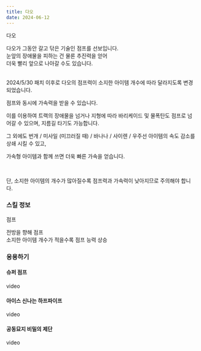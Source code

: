 ```yaml
---
title: 다오
date: 2024-06-12
---
```


<Sprite className="character" backgroundPosition="-1922px -374px">다오</Sprite>

<Bq>다오가 그동안 갈고 닦은 기술인 점프를 선보입니다.<br/>
눈앞의 장애물을 피하는 건 물론 추진력을 얻어<br/>
더욱 빨리 앞으로 나아갈 수도 있습니다.<br/><br/>
<Link target="_blank" href="https://kartdrift.nexon.com/kartdrift/ko/news/update/view?threadId=2574039">2024/5/30 패치</Link> 이후로 다오의 점프력이 소지한 아이템 개수에 따라 달라지도록 변경되었습니다.</Bq>

점프와 동시에 가속력을 받을 수 있습니다. 

이를 이용하여 트랙의 장애물을 넘거나 지형에 따라 바리케이드 및 물폭탄도 점프로 넘어갈 수 있으며, 지름길 타기도 가능합니다. 

그 외에도 번개 / 미사일 (미끄러질 때) / 바나나 / 사이렌 / 우주선 아이템의 속도 감소를 상쇄 시킬 수 있고, 

가속형 아이템과 함께 쓰면 더욱 빠른 가속을 얻습니다.

<br/>

단, 소지한 아이템의 개수가 많아질수록 점프력과 가속력이 낮아지므로 주의해야 합니다.

### 스킬 정보

<Sprite className="skill" backgroundPosition="-9px -10px">점프</Sprite>

<Info diffText="초보자 추천" titleText="점프" tagText="액티브"/>

<Bq>전방을 향해 점프<br/>
소지한 아이템 개수가 적을수록 점프 능력 상승</Bq>

<TagList title="재사용 대기시간">
    <Tag name="일반" text1="17초"/>
    <Tag name="고급" text1="16.1초"/>
    <Tag name="희귀" text1="15.2초"/>
    <Tag name="영웅" text1="14.3초"/>
    <Tag name="전설" text1="13.4초"/>
</TagList>

### 응용하기

#### 슈퍼 점프

<Division className="mdRatio">video</Division>

#### 아이스 신나는 하프파이프

<Division className="mdRatio">video</Division>

#### 공동묘지 비밀의 제단

<Division className="mdRatio">video</Division>